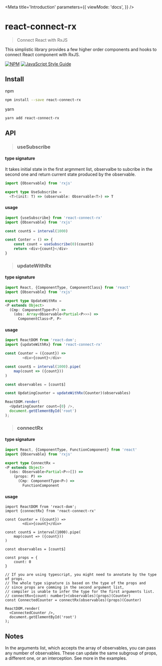 
<Meta
  title='Introduction'
  parameters={{
    viewMode: 'docs',
  }}
/>

# react-connect-rx
> Connect React with RxJS

This simplistic library provides a few higher order components and hooks to connect React component with RxJS.

[![NPM](https://img.shields.io/npm/v/react-connect-rx.svg)](https://www.npmjs.com/package/react-connect-rx) [![JavaScript Style Guide](https://img.shields.io/badge/code_style-standard-brightgreen.svg)](https://standardjs.com)

## Install

npm
```bash
npm install --save react-connect-rx
```
yarn
```bash
yarn add react-connect-rx
```

## API

> ### useSubscribe

#### type signature
It takes initial state in the first argmment list,
observalbe to subcribe in the second one
and return current state produced by the observable.

```ts
import {Observable} from 'rxjs'

export type UseSubscribe =
  <T>(init: T) => (observable: Observable<T>) => T
```

#### usage
```ts
import {useSubscribe} from 'react-connect-rx'
import {Observable} from 'rxjs'

const count$ = interval(1000)

const Conter = () => {
    const count = useSubscribe(0)(count$)
    return <div>{count}</div>
}
```

> ### updateWithRx

#### type signature
```ts
import React, {ComponentType, ComponentClass} from 'react'
import {Observable} from 'rxjs'

export type UpdateWithRx =
<P extends Object>
  (Cmp: ComponentType<P>) =>
    (obs: Array<Observable<Partial<P>>>) =>
      ComponentClass<P, P>
```

#### usage
```js
import ReactDOM from 'react-dom';
import {updateWithRx} from 'react-connect-rx'

const Counter = ({count}) =>
        <div>{count}</div>

const count$ = interval(1000).pipe(
    map(count => ({count}))
)

const observables = [count$]

const UpdatingCounter = updateWithRx(Counter)(observables)

ReactDOM.render(
  <UpdatingCounter count={0} />,
  document.getElementById('root')
);

```

> ### connectRx

#### type signature
```ts
import React, {ComponentType, FunctionComponent} from 'react'
import {Observable} from 'rxjs'

export type ConnectRx =
<P extends Object>
  (obs: Observable<Partial<P>>[]) =>
    (props: P) =>
      (Cmp: ComponentType<P>) =>
        FunctionComponent
```

#### usage
```tsx
import ReactDOM from 'react-dom';
import {connectRx} from 'react-connect-rx'

const Counter = ({count}) =>
        <div>{count}</div>

const count$ = interval(1000).pipe(
    map(count => ({count}))
)

const observables = [count$]

const props = {
    count: 0
}

// If you are using typescript, you might need to annotate by the type of props.
// The whole type signature is based on the type of the props and
// since props are comming in the second argument list,
// compiler is unable to infer the type for the first arguments list.
// connectRx<{count: number}>(observables)(props)(Counter)
const ConnectedCounter = connectRx(observables)(props)(Counter)

ReactDOM.render(
  <ConnectedCounter />,
  document.getElementById('root')
);

```

## Notes
In the arguments list, which accepts the array of observables,
you can pass any number of observables.
These can update the same subgroup of props, a different one,
or an interception. See more in the examples.
